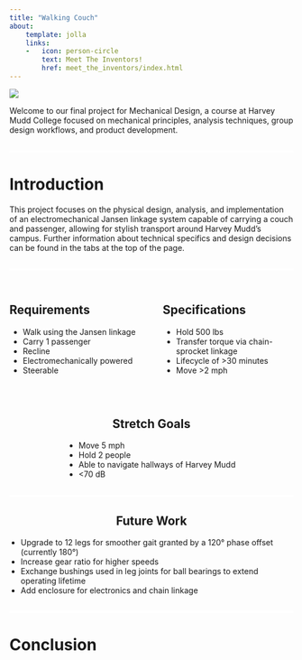 ```yaml
---
title: "Walking Couch"
about:
    template: jolla
    links:
    -   icon: person-circle
        text: Meet The Inventors!
        href: meet_the_inventors/index.html
---
```


![](images/andrew_grind.jpeg)

Welcome to our final project for Mechanical Design, a course at Harvey Mudd College focused on mechanical principles, analysis techniques, group design workflows, and product development.

<hr style="height: 4px; background-color: white; border: none; margin: 2em 0;" />

# Introduction
This project focuses on the physical design, analysis, and implementation of an electromechanical Jansen linkage system capable of carrying a couch and passenger, allowing for stylish transport around Harvey Mudd's campus. Further information about technical specifics and design decisions can be found in the tabs at the top of the page.

<hr style="height: 4px; background-color: white; border: none; margin: 2em 0;" />

<div style="display: flex; justify-content: space-between; gap: 40px;">

<div style="flex: 1; text-align: left;">
# Requirements
- Walk using the Jansen linkage  
- Carry 1 passenger
- Recline  
- Electromechanically powered  
- Steerable  
</div>

<div style="flex: 1; text-align: left;">
# Specifications
- Hold 500 lbs  
- Transfer torque via chain-sprocket linkage  
- Lifecycle of >30 minutes  
- Move >2 mph  
</div>

</div>

<br>

<div style="text-align: center;">
# Stretch Goals
<ul style="display: inline-block; text-align: left; padding-left: 20px; margin: 0 auto;">
  <li>Move 5 mph</li>
  <li>Hold 2 people</li>
  <li>Able to navigate hallways of Harvey Mudd</li>
  <li>&lt;70 dB</li>
</ul>
</div>

<hr style="height: 4px; background-color: white; border: none; margin: 2em 0;" />

<div style="text-align: center;">
# Future Work
<ul style="display: inline-block; text-align: left; padding-left: 20px; margin: 0 auto;">
  <li>Upgrade to 12 legs for smoother gait granted by a 120° phase offset (currently 180°)</li>
  <li>Increase gear ratio for higher speeds</li>
  <li>Exchange bushings used in leg joints for ball bearings to extend operating lifetime</li>
  <li>Add enclosure for electronics and chain linkage</li>
</ul>
</div>

<hr style="height: 4px; background-color: white; border: none; margin: 2em 0;" />

# Conclusion